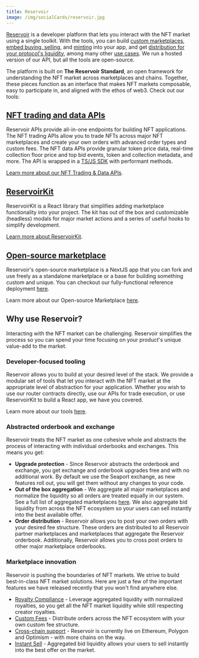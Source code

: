 ```yaml
---
title: Reservoir
image: /img/socialCards/reservoir.jpg
---
```


[Reservoir](https://reservoir.tools/) is a developer platform that lets you
interact with the NFT market using a single toolkit. With the tools, you can
build
[custom marketplaces](https://docs.reservoir.tools/docs/custom-marketplaces),
[embed buying, selling](https://docs.reservoir.tools/docs/embedded-buying-selling),
and [minting](https://docs.reservoir.tools/docs/minting) into your app, and get
[distribution for your protocol's liquidity](https://docs.reservoir.tools/docs/how-to-get-distribution-for-your-protocol-using-reservoir),
among many other
[use cases](https://docs.reservoir.tools/docs/custom-marketplaces). We run a
hosted version of our API, but all the tools are open-source.

The platform is built on **The Reservoir Standard**, an open framework for
understanding the NFT market across marketplaces and chains. Together, these
pieces function as an interface that makes NFT markets composable, easy to
participate in, and aligned with the ethos of web3. Check out our tools:

## [NFT trading and data APIs](https://docs.reservoir.tools/reference/overview)

Reservoir APIs provide all-in-one endpoints for building NFT applications. The
NFT trading APIs allow you to trade NFTs across major NFT marketplaces and
create your own orders with advanced order types and custom fees. The NFT data
APIs provide granular token price data, real-time collection floor price and top
bid events, token and collection metadata, and more. The API is wrapped in a
[TS/JS SDK](https://docs.reservoir.tools/reference/reservoir-sdk-jstsnode) with
performant methods.

[Learn more about our NFT Trading & Data APIs](https://docs.reservoir.tools/reference/overview).

## [ReservoirKit](https://docs.reservoir.tools/reference/reservoirkit)

ReservoirKit is a React library that simplifies adding marketplace functionality
into your project. The kit has out of the box and customizable (headless) modals
for major market actions and a series of useful hooks to simplify development.

[Learn more about ReservoirKit](https://docs.reservoir.tools/reference/reservoirkit).

## [Open-source marketplace](https://docs.reservoir.tools/reference/open-source-marketplace)

Reservoir's open-source marketplace is a NextJS app that you can fork and use
freely as a standalone marketplace or a base for building something custom and
unique. You can checkout our fully-functional reference deployment
[here](https://marketplace.reservoir.tools/).

Learn more about our Open-source Marketplace
[here](https://docs.reservoir.tools/reference/open-source-marketplace).

## Why use Reservoir?

Interacting with the NFT market can be challenging. Reservoir simplifies the
process so you can spend your time focusing on your product's unique value-add
to the market.

### Developer-focused tooling

Reservoir allows you to build at your desired level of the stack. We provide a
modular set of tools that let you interact with the NFT market at the
appropriate level of abstraction for your application. Whether you wish to use
our router contracts directly, use our APIs for trade execution, or use
ReservoirKit to build a React app, we have you covered.

Learn more about our tools
[here](https://docs.reservoir.tools/docs/marketplace-toolkit).

### Abstracted orderbook and exchange

Reservoir treats the NFT market as one cohesive whole and abstracts the process
of interacting with individual orderbooks and exchanges. This means you get:

- **Upgrade protection** - Since Reservoir abstracts the orderbook and exchange,
  you get exchange and orderbook upgrades free and with no additional work. By
  default we use the Seaport exchange, as new features roll out, you will get
  them without any changes to your code.
- **Out of the box aggregation** - We aggregate all major marketplaces and
  normalize the liquidity so all orders are treated equally in our system. See a
  full list of aggregated marketplaces
  [here](https://docs.reservoir.tools/reference/supported-marketplaces). We also
  aggregate bid liquidity from across the NFT ecosystem so your users can sell
  instantly into the best available offer.
- **Order distribution** - Reservoir allows you to post your own orders with
  your desired fee structure. These orders are distributed to all Reservoir
  partner marketplaces and marketplaces that aggregate the Reservoir orderbook.
  Additionally, Reservoir allows you to cross post orders to other major
  marketplace orderbooks.

### Marketplace innovation

Reservoir is pushing the boundaries of NFT markets. We strive to build
best-in-class NFT market solutions. Here are just a few of the important
features we have released recently that you won't find anywhere else.

- [Royalty Compliance](https://docs.reservoir.tools/docs/royalties) - Leverage
  aggregated liquidity with normalized royalties, so you get all the NFT market
  liquidity while still respecting creator royalties.
- [Custom Fees](https://docs.reservoir.tools/docs/custom-fees) - Distribute
  orders across the NFT ecosystem with your own custom fee structure.
- [Cross-chain support](https://docs.reservoir.tools/reference/supported-chains) -
  Reservoir is currently live on Ethereum, Polygon and Optimism - with more
  chains on the way.
- [Instant Sell](https://docs.reservoir.tools/docs/add-instant-sell) -
  Aggregated bid liquidity allows your users to sell instantly into the best
  offer on the market.
